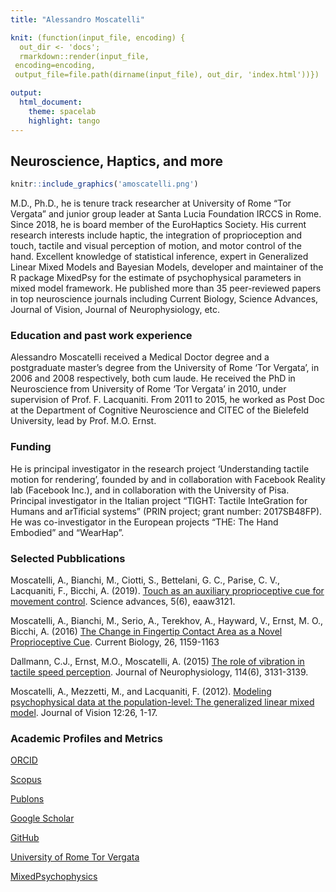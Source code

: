 ```yaml
---
title: "Alessandro Moscatelli"

knit: (function(input_file, encoding) {
  out_dir <- 'docs';
  rmarkdown::render(input_file,
 encoding=encoding,
 output_file=file.path(dirname(input_file), out_dir, 'index.html'))})

output:
  html_document:
    theme: spacelab
    highlight: tango
---
```

  
## Neuroscience, Haptics, and more {.tabset .tabset-fade .tabset-pills}

```r
knitr::include_graphics('amoscatelli.png')
```

M.D., Ph.D., he is tenure track researcher at University of Rome "Tor Vergata" and junior group leader at Santa Lucia Foundation IRCCS in Rome. Since 2018, he is board member of the EuroHaptics Society. His current research interests include haptic, the integration of proprioception and touch, tactile and visual perception of motion, and motor control of the hand. Excellent knowledge of statistical inference, expert in Generalized Linear Mixed Models and Bayesian Models, developer and maintainer of the R package MixedPsy for the estimate of psychophysical parameters in mixed model framework. He published more than 35 peer-reviewed papers in top neuroscience journals including Current Biology, Science Advances, Journal of Vision, Journal of Neurophysiology, etc.

### Education and past work experience

Alessandro Moscatelli received a Medical Doctor degree and a postgraduate master’s degree from the University of Rome ‘Tor Vergata’, in 2006 and 2008 respectively, both cum laude. He received the PhD in Neuroscience from University of Rome ‘Tor Vergata’ in 2010, under supervision of Prof. F. Lacquaniti. From 2011 to 2015, he worked as Post Doc at the Department of Cognitive Neuroscience and CITEC of the Bielefeld University, lead by Prof. M.O. Ernst. 

### Funding

He is principal investigator in the research project ‘Understanding tactile motion for rendering’, founded by and in collaboration with Facebook Reality lab (Facebook Inc.), and in collaboration with the University of Pisa. Principal investigator in the Italian project "TIGHT: Tactile InteGration for Humans and arTificial systems" (PRIN project; grant number: 2017SB48FP). He was co-investigator in the European projects "THE: The Hand Embodied" and "WearHap". 

### Selected Pubblications

Moscatelli, A., Bianchi, M., Ciotti, S., Bettelani, G. C., Parise, C. V., Lacquaniti, F., Bicchi, A. (2019). [Touch as an auxiliary proprioceptive cue for movement control](https://advances.sciencemag.org/content/5/6/eaaw3121). Science advances, 5(6), eaaw3121.

Moscatelli, A., Bianchi, M., Serio, A., Terekhov, A., Hayward, V., Ernst, M. O., Bicchi, A. (2016) [The Change in Fingertip Contact Area as a Novel Proprioceptive Cue](http://dx.doi.org/10.1016/j.cub.2016.02.052). Current Biology, 26, 1159-1163 

Dallmann, C.J., Ernst, M.O., Moscatelli, A. (2015) [The role of vibration in tactile speed perception](http://doi.org/10.1152/jn.00621.2015). Journal of Neurophysiology, 114(6), 3131-3139.  

Moscatelli, A., Mezzetti, M., and Lacquaniti, F. (2012). [Modeling psychophysical data at the population-level: The generalized linear mixed model](https://doi.org/10.1167/12.11.26). Journal of Vision 12:26, 1-17.

### Academic Profiles and Metrics

[ORCID](https://orcid.org/0000-0001-6269-4536)

[Scopus](https://www.scopus.com/authid/detail.uri?authorId=54886426100)

[Publons](https://publons.com/researcher/1605615/alessandro-moscatelli/)

[Google Scholar](https://scholar.google.it/citations?user=jOA38scAAAAJ&hl=it&oi=ao)

[GitHub](https://github.com/moskante)

[University of Rome Tor Vergata](http://directory.uniroma2.it/index.php/chart/dettagliDocente/14662)

[MixedPsychophysics](www.mixedpsychophysics.wordpress.com)
